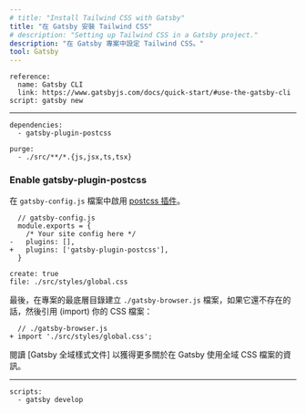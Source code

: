 ```yaml
---
# title: "Install Tailwind CSS with Gatsby"
title: "在 Gatsby 安裝 Tailwind CSS"
# description: "Setting up Tailwind CSS in a Gatsby project."
description: "在 Gatsby 專案中設定 Tailwind CSS。"
tool: Gatsby
---
```


```preval installation
reference:
  name: Gatsby CLI
  link: https://www.gatsbyjs.com/docs/quick-start/#use-the-gatsby-cli
script: gatsby new 
```

---

```preval setup
dependencies:
  - gatsby-plugin-postcss
```

```preval configuration
purge: 
  - ./src/**/*.{js,jsx,ts,tsx}
```

### Enable gatsby-plugin-postcss 

<!-- In your `gatsby-config.js` file, enable the [postcss plugin](https://www.gatsbyjs.com/plugins/gatsby-plugin-postcss/). -->
在 `gatsby-config.js` 檔案中啟用 [postcss 插件](https://www.gatsbyjs.com/plugins/gatsby-plugin-postcss/)。

```diff-js
  // gatsby-config.js
  module.exports = {
    /* Your site config here */
-   plugins: [],
+   plugins: ['gatsby-plugin-postcss'],
  }
```

```preval include
create: true
file: ./src/styles/global.css
```

<!-- Finally, create a `./gatsby-browser.js` file at the root of your project if it doesn't already exist, and import your CSS file: -->
最後，在專案的最底層目錄建立 `./gatsby-browser.js` 檔案，如果它還不存在的話，然後引用 (import) 你的 CSS 檔案：

```diff-js
  // ./gatsby-browser.js
+ import './src/styles/global.css';
```

<!-- Read [the Gatsby documentation on using global styles](https://www.gatsbyjs.com/tutorial/part-two/#using-global-styles) to learn more about working with global CSS files in Gatsby. -->
閱讀 [Gatsby 全域樣式文件] 以獲得更多關於在 Gatsby 使用全域 CSS 檔案的資訊。

---

```preval finish
scripts:
  - gatsby develop 
```


